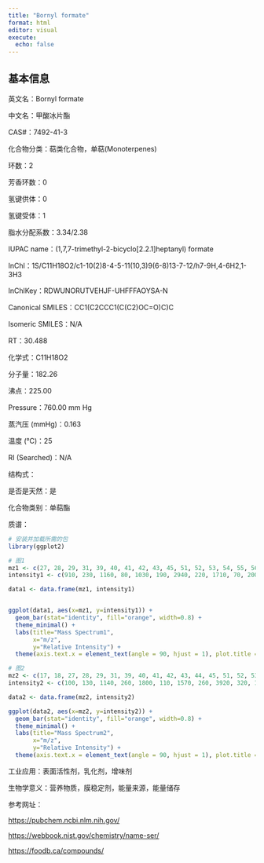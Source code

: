 ```yaml
---
title: "Bornyl formate"
format: html
editor: visual
execute: 
  echo: false
---
```


## 基本信息

英文名：Bornyl formate

中文名：甲酸冰片酯

CAS#：7492-41-3

化合物分类：萜类化合物，单萜(Monoterpenes)

环数：2

芳香环数：0

氢键供体：0

氢键受体：1

脂水分配系数：3.34/2.38

IUPAC name：(1,7,7-trimethyl-2-bicyclo[2.2.1]heptanyl) formate

InChl：1S/C11H18O2/c1-10(2)8-4-5-11(10,3)9(6-8)13-7-12/h7-9H,4-6H2,1-3H3

InChlKey：RDWUNORUTVEHJF-UHFFFAOYSA-N

Canonical SMILES：CC1(C2CCC1(C(C2)OC=O)C)C


Isomeric SMILES：N/A

RT：30.488

化学式：C11H18O2

分子量：182.26

沸点：225.00

Pressure：760.00 mm Hg

蒸汽压 (mmHg)：0.163

温度 (℃)：25

RI (Searched)：N/A

结构式：

是否是天然：是

化合物类别：单萜酯

质谱：

```r
# 安装并加载所需的包
library(ggplot2)

# 图1
mz1 <- c(27, 28, 29, 31, 39, 40, 41, 42, 43, 45, 51, 52, 53, 54, 55, 56, 57, 65, 66, 67, 68, 69, 70, 71, 72, 77, 78, 79, 80, 81, 82, 83, 84, 85, 91, 92, 93, 94, 95, 96, 97, 98, 99, 105, 106, 107, 108, 109, 110, 111, 113, 119, 121, 122, 123, 136, 137, 139, 154, 167, 182)
intensity1 <- c(910, 230, 1160, 80, 1030, 190, 2940, 220, 1710, 70, 200, 90, 800, 140, 1640, 160, 380, 280, 140, 1050, 390, 1170, 250, 870, 170, 630, 140, 820, 950, 990, 770, 520, 260, 80, 530, 880, 3620, 610, 9999, 780, 120, 60, 120, 250, 50, 550, 600, 290, 1510, 320, 70, 60, 3630, 360, 120, 3420, 470, 130, 180, 320, 50)

data1 <- data.frame(mz1, intensity1)


ggplot(data1, aes(x=mz1, y=intensity1)) +
  geom_bar(stat="identity", fill="orange", width=0.8) + 
  theme_minimal() + 
  labs(title="Mass Spectrum1",
       x="m/z",
       y="Relative Intensity") + 
  theme(axis.text.x = element_text(angle = 90, hjust = 1), plot.title = element_text(hjust = 0.5))  

# 图2
mz2 <- c(17, 18, 27, 28, 29, 31, 39, 40, 41, 42, 43, 44, 45, 51, 52, 53, 54, 55, 56, 57, 65, 66, 67, 68, 69, 70, 71, 72, 77, 78, 79, 80, 81, 82, 83, 84, 91, 92, 93, 94, 95, 96, 97, 105, 107, 108, 109, 110, 111, 121, 122, 136, 137, 154, 167)
intensity2 <- c(100, 130, 1140, 260, 1800, 110, 1570, 260, 3920, 320, 1690, 120, 100, 330, 140, 1210, 170, 1820, 160, 420, 380, 140, 1440, 460, 1200, 260, 940, 140, 900, 150, 1030, 960, 1030, 700, 490, 250, 750, 970, 3560, 630, 9999, 760, 120, 260, 500, 640, 240, 1300, 300, 3730, 360, 3510, 460, 130, 240)

data2 <- data.frame(mz2, intensity2)

ggplot(data2, aes(x=mz2, y=intensity2)) +
  geom_bar(stat="identity", fill="orange", width=0.8) + 
  theme_minimal() + 
  labs(title="Mass Spectrum2",
       x="m/z",
       y="Relative Intensity") + 
  theme(axis.text.x = element_text(angle = 90, hjust = 1), plot.title = element_text(hjust = 0.5))  

```

工业应用：表面活性剂，乳化剂，增味剂

生物学意义：营养物质，膜稳定剂，能量来源，能量储存

参考网址：

<https://pubchem.ncbi.nlm.nih.gov/>

<https://webbook.nist.gov/chemistry/name-ser/>

<https://foodb.ca/compounds/>
